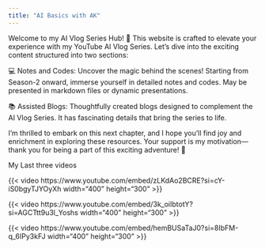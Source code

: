 ```yaml
---
title: "AI Basics with AK"
---
```


Welcome to my AI Vlog Series Hub! 🚀 This website is crafted to elevate your experience with my YouTube AI Vlog Series. Let's dive into the exciting content structured into two sections:

💻 Notes and Codes: Uncover the magic behind the scenes! Starting from Season-2 onward, immerse yourself in detailed notes and codes. May be presented in markdown files or dynamic presentations.

📚 Assisted Blogs: Thoughtfully created blogs designed to complement the AI Vlog Series. It has fascinating details that bring the series to life.

I'm thrilled to embark on this next chapter, and I hope you'll find joy and enrichment in exploring these resources. Your support is my motivation—thank you for being a part of this exciting adventure! 🌟

My Last three videos

{{< video https://www.youtube.com/embed/zLKdAo2BCRE?si=cY-iS0bgyTJYOyXh width="400" height="300" >}}

{{< video https://www.youtube.com/embed/3k_oiIbtotY?si=AGCTtt9u3l_Yoshs width="400" height="300" >}}

{{< video https://www.youtube.com/embed/hemBUSaTaJ0?si=8IbFM-q_6IPy3kFJ width="400" height="300" >}}